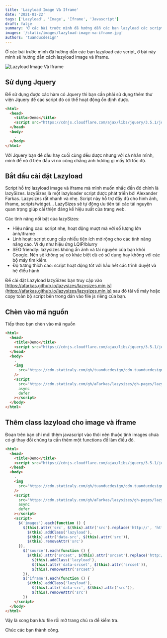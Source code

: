 ```yaml
---
title: 'Lazyload Image Và Iframe'
date: '2021-01-22'
tags: ['Lazyload', 'Image', 'Iframe', 'Javascript']
draft: false
summary: 'Ở các bài trước mình đã hướng dẫn các bạn lazyload các script, ở bài này mình sẽ hướng dẫn cách lazyload image và iframe.'
images: '/static/images/lazyload-image-va-iframe.jpg'
authors: 'tuanducdesign'
---
```


Ở các bài trước mình đã hướng dẫn các bạn lazyload các script, ở bài này mình sẽ hướng dẫn cách lazyload image và iframe.

![Lazyload Image Và Iframe](/static/images/lazyload-image-va-iframe.jpg)

## Sử dụng Jquery

Để sử dụng được các hàm có Jquery thì bạn cần phải sử dụng thêm thư viện Jquery để các script đó có thể hoạt động ổn định được.

```html
<html>
  <head>
    <title>Demo</title>
    <script src="https://cdnjs.cloudflare.com/ajax/libs/jquery/3.5.1/jquery.min.js"></script>
  </head>
  <body>
    .
  </body>
</html>
```

Với Jquery bạn để đầu hay cuối cùng đều được nhưng với cá nhân mình, mình để nó ở trên đầu vì nó cũng chẳng ảnh hưởng gì mấy tới tốc độ.

## Bắt đầu cài đặt Lazyload

Script hỗ trợ lazyload image và iframe mà mình muốn nhắc đến đó chính là lazySizes. lazySizes là một lazyloader script được phát triển bởi Alexander Farkas. Lazysizes rất nhanh và nhẹ. Script này hỗ trợ đầy đủ cho hình ảnh, iframe, scripts/widget… LazySizes sẽ tự động ưu tiên tải các tải nguyên quan trọng giúp cải thiện đáng kể hiệu suất của trang web.

Các tính năng nổi bật của lazySizes:

- Hiệu năng cao: script nhẹ, hoạt động mượt mà với số lượng lớn ảnh/iframe
- Linh hoạt: script cung cấp nhiều tiện ích mở rộng cho các tính năng nâng cao. Ví dụ như hiệu ứng LQIP/blurry
- SEO friendly: lazysizes không ẩn ảnh và tài nguyên của bạn khỏi Google. Nên sẽ không sự có khác biệt dù có sử dụng hay không với các bộ máy tìm kiếm.
- Độ tương thích cao: script hoạt động tốt với hầu hết các trình duyệt và hệ điều hành

Để cài đặt Lazyload lazySizes bạn truy cập vào [https://afarkas.github.io/lazysizes/lazysizes.min.js](https://afarkas.github.io/lazysizes/lazysizes.min.js) sau đó tải về máy hoặc copy toàn bộ script bên trong dán vào file js riêng của bạn.

## Chèn vào mã nguồn

Tiếp theo bạn chèn vào mã nguồn

```html
<html>
  <head>
    <title>Demo</title>
    <script src="https://cdnjs.cloudflare.com/ajax/libs/jquery/3.5.1/jquery.min.js"></script>
  </head>
  <body>
    .
    <img
      src="https://cdn.staticaly.com/gh/tuanducdesign/cdn.tuanducdesign.com/main/assets/images/tuanducdesign.jpg"
    />
    <script
      src="https://cdn.staticaly.com/gh/aFarkas/lazysizes/gh-pages/lazysizes.min.js"
      async
      defer
    ></script>
  </body>
</html>
```

## Thêm class lazyload cho image và iframe

Đoạn trên bạn chỉ mới thêm javascript vào thôi nên thuộc tính images chưa có gì thay đổi chúng ta cần thêm một functions để làm điều đó.

```html
<html>
  <head>
    <title>Demo</title>
    <script src="https://cdnjs.cloudflare.com/ajax/libs/jquery/3.5.1/jquery.min.js"></script>
  </head>
  <body>
    .
    <img
      src="https://cdn.staticaly.com/gh/tuanducdesign/cdn.tuanducdesign.com/main/assets/images/tuanducdesign.jpg"
    />
    <script
      src="https://cdn.staticaly.com/gh/aFarkas/lazysizes/gh-pages/lazysizes.min.js"
      async
      defer
    ></script>
    <script>
      $('images').each(function () {
        $(this).attr('src', $(this).attr('src').replace('http://', 'https://')),
          $(this).addClass('lazyload'),
          $(this).attr('data-src', $(this).attr('src')),
          $(this).removeAttr('src')
      }),
        $('source').each(function () {
          $(this).attr('srcset', $(this).attr('srcset').replace('http://', 'https://')),
            $(this).addClass('lazyload'),
            $(this).attr('data-srcset', $(this).attr('srcset')),
            $(this).removeAttr('srcset')
        }),
        $('iframe').each(function () {
          $(this).addClass('lazyload'),
            $(this).attr('data-src', $(this).attr('src')),
            $(this).removeAttr('src')
        })
    </script>
  </body>
</html>
```

Vậy là xong bạn lưu file rồi mở trang chủ ra để kiểm tra.

Chúc các bạn thành công.
